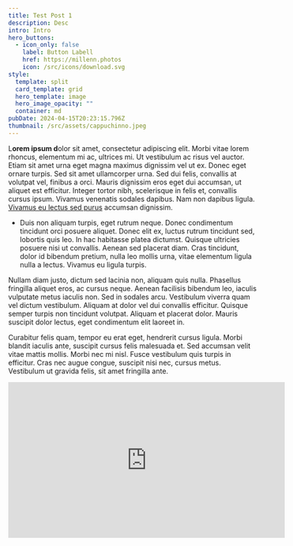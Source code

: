 ```yaml
---
title: Test Post 1
description: Desc
intro: Intro
hero_buttons:
  - icon_only: false
    label: Button Labell
    href: https://millenn.photos
    icon: /src/icons/download.svg
style:
  template: split
  card_template: grid
  hero_template: image
  hero_image_opacity: ""
  container: md
pubDate: 2024-04-15T20:23:15.796Z
thumbnail: /src/assets/cappuchinno.jpeg
---
```

L**orem ipsum d**olor sit amet, consectetur adipiscing elit. Morbi vitae lorem rhoncus, elementum mi ac, ultrices mi. Ut vestibulum ac risus vel auctor. Etiam sit amet urna eget magna maximus dignissim vel ut ex. Donec eget ornare turpis. Sed sit amet ullamcorper urna. Sed dui felis, convallis at volutpat vel, finibus a orci. Mauris dignissim eros eget dui accumsan, ut aliquet est efficitur. Integer tortor nibh, scelerisque in felis et, convallis cursus ipsum. Vivamus venenatis sodales dapibus. Nam non dapibus ligula. [Vivamus eu lectus sed purus](https://google.com) accumsan dignissim.

- Duis non aliquam turpis, eget rutrum neque. Donec condimentum tincidunt orci posuere aliquet. Donec elit ex, luctus rutrum tincidunt sed, lobortis quis leo. In hac habitasse platea dictumst. Quisque ultricies posuere nisi ut convallis. Aenean sed placerat diam. Cras tincidunt, dolor id bibendum pretium, nulla leo mollis urna, vitae elementum ligula nulla a lectus. Vivamus eu ligula turpis.

Nullam diam justo, dictum sed lacinia non, aliquam quis nulla. Phasellus fringilla aliquet eros, ac cursus neque. Aenean facilisis bibendum leo, iaculis vulputate metus iaculis non. Sed in sodales arcu. Vestibulum viverra quam vel dictum vestibulum. Aliquam at dolor vel dui convallis efficitur. Quisque semper turpis non tincidunt volutpat. Aliquam et placerat dolor. Mauris suscipit dolor lectus, eget condimentum elit laoreet in.

Curabitur felis quam, tempor eu erat eget, hendrerit cursus ligula. Morbi blandit iaculis ante, suscipit cursus felis malesuada et. Sed accumsan velit vitae mattis mollis. Morbi nec mi nisl. Fusce vestibulum quis turpis in efficitur. Cras nec augue congue, suscipit nisi nec, cursus metus. Vestibulum ut gravida felis, sit amet fringilla ante.





<iframe width="560" height="315" src="https://www.youtube.com/embed/6XzyobQYQVQ?si=1vnEv9d591yxJ8wn" title="YouTube video player" frameborder="0" allow="accelerometer; autoplay; clipboard-write; encrypted-media; gyroscope; picture-in-picture; web-share" referrerpolicy="strict-origin-when-cross-origin" allowfullscreen></iframe>
